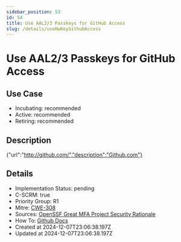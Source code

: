```yaml
---
sidebar_position: 53
id: 54
title: Use AAL2/3 Passkeys for GitHub Access
slug: /details/useHwKeyGithubAccess
---
```


# Use AAL2/3 Passkeys for GitHub Access

## Use Case
- Incubating: recommended
- Active: recommended
- Retiring: recommended

## Description

{"url":"http://github.com/","description":"Github.com"}

## Details
- Implementation Status: pending
- C-SCRM: true
- Priority Group: R1
- Mitre: [CWE-308](https://cwe.mitre.org/data/definitions/308.html)
- Sources: [OpenSSF Great MFA Project Security Rationale](https://github.com/ossf/great-mfa-project/blob/main/security-rationale.md)
- How To: [Github Docs](https://docs.github.com/en/authentication/securing-your-account-with-two-factor-authentication-2fa/configuring-two-factor-authentication#configuring-two-factor-authentication-using-a-passkey)
- Created at 2024-12-07T23:06:38.197Z
- Updated at 2024-12-07T23:06:38.197Z

